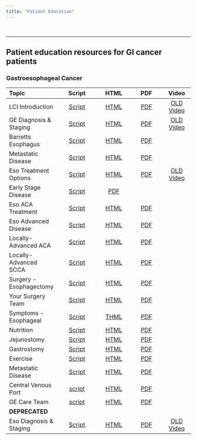 ```yaml
---
title: "Patient Education"
---
```


<br/>

<hr/>

## Patient education resources for GI cancer patients

### Gastroesophageal Cancer

| Topic                    |                 Script                  |         HTML |        PDF                 |                        Video                         |
|:----------------|:-------------------:|:---------------:|:---------------:|:------------:|
| LCI Introduction         |  [Script](lci_intro_slides.html)     |       [HTML](lci_intro.html) | [PDF](lci_intro.pdf)  | [OLD Video](https://www.youtube.com/watch?v=aDkgurq17wE) |
| GE Diagnosis & Staging   |  [Script](ge_dx_staging_slides.html) | [HTML](ge_dx_staging.html) | [PDF](ge_dx_staging.pdf) | [OLD Video](https://www.youtube.com/watch?v=aDkgurq17wE) |
| Barretts Esophagus       | [Script](eso_barretts_slides.html)   | [HTML](eso_barretts.html) | [PDF](eso_barretts.pdf)  |  |
| Metastatic Disease       | [Script](ge_metastatic_slides.html)  | [HTML](ge_metastatic.html) | [PDF](ge_metastatic.pdf)  |  |
| Eso Treatment Options    | [Script](eso_rx_options_slides.html)  | [HTML](esx_tx_options.html) | [PDF](eso_rx_options.pdf) | [OLD Video](https://www.youtube.com/watch?v=Tk8cp3uL-lU) |
| Early Stage Disease     | [Script](slides/06-Eso_Early.html)  |   [PDF](slides/06-Eso_Early.pdf)    |                                                      |
| Eso ACA Treatment       | [Script](eso_aca_rx_slides.html)  |  [HTML](eso_aca_rx.html) | [PDF](eso_aca_rx.pdf)    |                                                      |
| Eso Advanced Disease    |  [Script](eso_advanced_slides.html)  | [HTML](eso_advanced.html) | [PDF](eso_advanced.pdf)  |                                                      |
| Locally-Advanced ACA   | [Script](eso_aca_locally_advanced_slides.html) | [HTML](eso_aca_locally_advanced.html) | [PDF](eso_aca_locally_advanced.pdf) |                  |
| Locally-Advanced SCCA  | [Script](eso_scca_locally_advanced_slides.html) | [HTML](eso_scca_locally_advanced.html) | [PDF](eso_scca_locally_advanced.pdf) |                 |
| Surgery - Esophagectomy|[Script](eso_surgery_slides.html)   |  [HTML](eso_surgery.html) | [PDF](eso_surgery.pdf)   |               |
| Your Surgery Team      | [Script](surgeon_slides.html)     |    [HTML](surgeon.html) | [PDF](surgeon.pdf)     |                                                      |
| Symptoms - Esophageal  |[Script](eso_symptoms_slides.html)     | [THML](eso_symptoms.html) |    [PDF](eso_symptoms.pdf)     |                                         |
| Nutrition              |[Script](nutrition_slides.html)    | [HTML](nutrition.html) |  [PDF](nutrition.pdf)    |                                                      |
| Jejunostomy            |[Script](jejunostomy_slides.html) | [HTML](jejunostomy.html)  | [PDF](jejunostomy.pdf)  |                                                      |
| Gastrostomy            |[Script](gastrostomy_slides.html)   | [HTML](gastrostomy.html) | [PDF](gastrostomy.pdf)   |                                                      |
| Exercise               |[Script](exercise_slides.html)    | [HTML](exercise.html) |  [PDF](exercise.pdf)    |                                                      |
| Metastatic Disease      |[Script](ge_metastatic_slides.html) |[HTML](ge_metastatic.html) | [PDF](eso_metastatic.pdf) |                                                      |
| Central Venous Port     |[script](cv_port_slides.html)      |      [HTML](cv_port.html)      | [PDF](cv_port.pdf) | |                                                     |
| GE Care Team           |[script](ge_care_team_slides.html)      |      [HTML](ge_care_team.html)      | [PDF](ge_care_team.pdf) | |                                                     |
| **DEPRECATED**|
| Eso Diagnosis & Staging   |  [Script](eso_dx_staging_slides.html) | [HTML](eso_dx_staging.html) | [PDF](eso_dx_staging.pdf) | [OLD Video](https://www.youtube.com/watch?v=aDkgurq17wE) |
